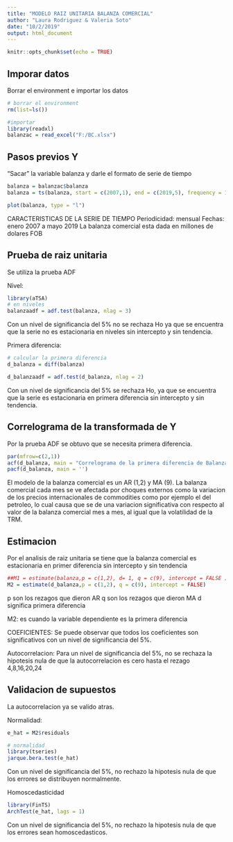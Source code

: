 ---
title: "MODELO RAIZ UNITARIA BALANZA COMERCIAL"
author: "Laura Rodriguez & Valeria Soto"
date: "10/2/2019"
output: html_document
---

```{r setup, include=FALSE}
knitr::opts_chunk$set(echo = TRUE)
```

## Imporar datos

Borrar el environment e importar los datos



```{r imp}

# borrar el environment
rm(list=ls())

#importar
library(readxl)
balanzac = read_excel("F:/BC.xlsx")
```


## Pasos previos Y

"Sacar" la variable balanza y darle el formato de serie de tiempo

```{r pv}

balanza = balanzac$balanza
balanza = ts(balanza, start = c(2007,1), end = c(2019,5), frequency = 12)

plot(balanza, type = "l")
```


CARACTERISTICAS DE LA SERIE DE TIEMPO
Periodicidad: mensual
Fechas: enero 2007 a mayo 2019
La balanza comercial esta dada en millones de dolares FOB



## Prueba de raiz unitaria

Se utiliza la prueba ADF

Nivel:


```{r adf_n}

library(aTSA)
# en niveles
balanzaadf = adf.test(balanza, nlag = 3)
```
Con un nivel de significancia del 5% no se rechaza Ho ya que se encuentra que la serie no es estacionaria en niveles sin intercepto y sin tendencia.




Primera diferencia:

```{r adf_pd}

# calcular la primera diferencia
d_balanza = diff(balanza)

d_balanzaadf = adf.test(d_balanza, nlag = 2)

```

Con un nivel de significancia del 5% se rechaza Ho, ya que se encuentra que la serie es estacionaria en primera diferencia sin intercepto y sin tendencia.



## Correlograma de la transformada de Y

Por la prueba ADF se obtuvo que se necesita primera diferencia. 


```{r corr}

par(mfrow=c(2,1))
acf(d_balanza, main = "Correlograma de la primera diferencia de Balanza Comercial")
pacf(d_balanza, main = '')

```


El modelo de la balanza comercial es un AR (1,2) y MA (9).
La balanza comercial cada mes se ve afectada por choques externos como la variacion de los precios internacionales de commodities como por ejemplo el del petroleo, lo cual causa que se de una variacion significativa con respecto al valor de la balanza comercial mes a mes, al igual que la volatilidad de la TRM.






## Estimacion

Por el analisis de raiz unitaria se tiene que la balanza comercial es estacionaria en primer diferencia sin intercepto y sin tendencia


```{r est}

##M1 = estimate(balanza,p = c(1,2), d= 1, q = c(9), intercept = FALSE )
M2 = estimate(d_balanza,p = c(1,2), q = c(9), intercept = FALSE)

```

p son los rezagos que dieron AR 
q son los rezagos que dieron MA
d significa primera diferencia



M2: es cuando la variable dependiente es la primera diferencia

COEFICIENTES: Se puede observar que todos los coeficientes son significativos con un nivel de significancia del 5%.

Autocorrelacion:
Para un nivel de significancia del 5%, no se rechaza la hipotesis nula de que la autocorrelacion es cero hasta el rezago 4,8,16,20,24 




## Validacion de supuestos 

La autocorrelacion ya se valido atras.

Normalidad:

```{r res}

e_hat = M2$residuals

# normalidad
library(tseries)
jarque.bera.test(e_hat)

```

Con un nivel de significancia del 5%, no rechazo la hipotesis nula de que los errores se distribuyen normalmente.



Homoscedasticidad


```{r hmc}

library(FinTS)
ArchTest(e_hat, lags = 1)

```


Con un nivel de significancia del 5%, no rechazo la hipotesis nula de que los errores sean homoscedasticos.








